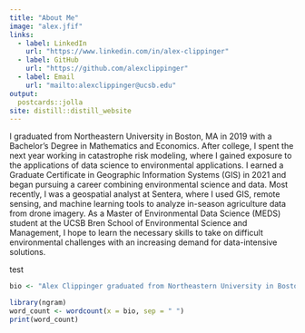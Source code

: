 ```yaml
---
title: "About Me"
image: "alex.jfif"
links:
  - label: LinkedIn
    url: "https://www.linkedin.com/in/alex-clippinger"
  - label: GitHub
    url: "https://github.com/alexclippinger"
  - label: Email
    url: "mailto:alexclippinger@ucsb.edu"
output:
  postcards::jolla
site: distill::distill_website
---
```



I graduated from Northeastern University in Boston, MA in 2019 with a Bachelor’s Degree in Mathematics and Economics. After college, I spent the next year working in catastrophe risk modeling, where I gained exposure to the applications of data science to environmental applications. I earned a Graduate Certificate in Geographic Information Systems (GIS) in 2021 and began pursuing a career combining environmental science and data. Most recently, I was a geospatial analyst at Sentera, where I used GIS, remote sensing, and machine learning tools to analyze in-season agriculture data from drone imagery. As a Master of Environmental Data Science (MEDS) student at the UCSB Bren School of Environmental Science and Management, I hope to learn the necessary skills to take on difficult environmental challenges with an increasing demand for data-intensive solutions.

test



```r
bio <- "Alex Clippinger graduated from Northeastern University in Boston, MA in 2019 with a Bachelor’s Degree in Mathematics and Economics. After college, he spent the next year working in catastrophe risk modeling, where he gained exposure to the applications of data science to environmental applications. Alex earned a Graduate Certificate in Geographic Information Systems (GIS) in 2021 and began pursuing a career combining environmental science and data. Most recently, he was a geospatial analyst at Sentera, where he used GIS, remote sensing, and machine learning tools to analyze in-season agriculture data from drone imagery. As a Master of Environmental Data Science (MEDS) student at the UCSB Bren School of Environmental Science and Management, Alex hopes to learn the necessary skills to take on difficult environmental challenges with an increasing demand for data-intensive solutions."

library(ngram)
word_count <- wordcount(x = bio, sep = " ")
print(word_count)
```


